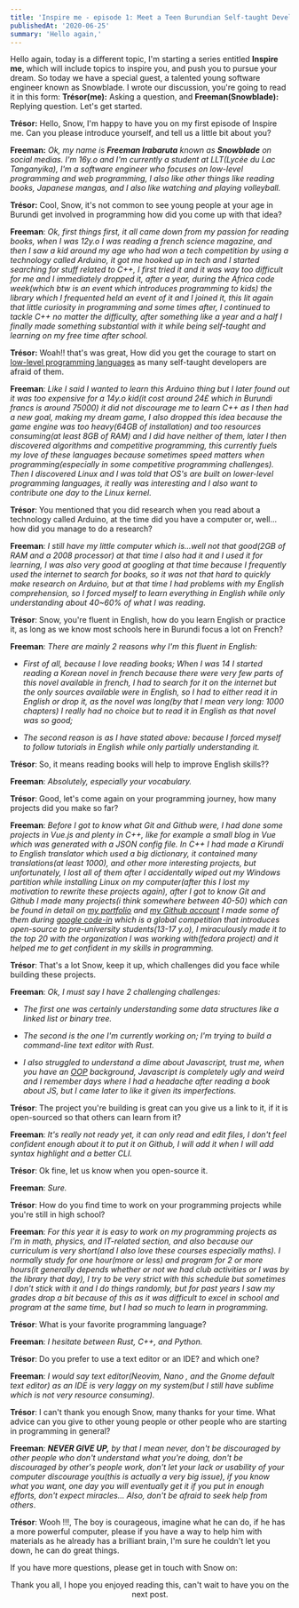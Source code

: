 ```yaml
---
title: 'Inspire me - episode 1: Meet a Teen Burundian Self-taught Developer'
publishedAt: '2020-06-25'
summary: 'Hello again,'
---
```



Hello again, today is a different topic, I'm starting a series entitled **Inspire me**, which will include topics to inspire you, and push you to pursue your dream. So today we have a special guest, a talented young software engineer known as Snowblade. I wrote our discussion, you're going to read it in this form: **Trésor(me):** Asking a question, and **Freeman(Snowblade):** Replying question. Let's get started.

**Trésor:** Hello, Snow, I'm happy to have you on my first episode of Inspire me. Can you please introduce yourself, and tell us a little bit about you?

**Freeman:**
_Ok, my name is **Freeman Irabaruta** known as **Snowblade** on social medias. I'm 16y.o and I'm currently a student at LLT(Lycée du Lac Tanganyika), I'm a software engineer who focuses on low-level programming and web programming, I also like other things like reading books, Japanese mangas, and I also like watching and playing volleyball._

**Trésor:** Cool, Snow, it's not common to see young people at your age in Burundi get involved in programming how did you come up with that idea?

**Freeman**: _Ok, first things first, it all came down from my passion for reading books, when I was 12y.o I was reading a french science magazine, and then I saw a kid around my age who had won a tech competition by using a technology called Arduino, it got me hooked up in tech and I started searching for stuff related to C++, I first tried it and it was way too difficult for me and I immediately dropped it, after a year, during the Africa code week(which btw is an event which introduces programming to kids) the library which I frequented held an event of it and I joined it, this lit again that little curiosity in programming and some times after, I continued to tackle C++ no matter the difficulty, after something like a year and a half I finally made something substantial with it while being self-taught and learning on my free time after school._

**Trésor:** Woah!! that's was great, How did you get the courage to start on [low-level programming languages](https://en.wikipedia.org/wiki/Low-level_programming_language) as many self-taught developers are afraid of them.

**Freeman**: _Like I said I wanted to learn this Arduino thing but I later found out it was too expensive for a 14y.o kid(it cost around 24£ which in Burundi francs is around 75000) it did not discourage me to learn C++ as I then had a new goal, making my dream game, I also dropped this idea because the game engine was too heavy(64GB of installation) and too resources consuming(at least 8GB of RAM) and I did have neither of them, later I then discovered algorithms and competitive programming, this currently fuels my love of these languages because sometimes speed matters when programming(especially in some competitive programming challenges). Then I discovered Linux and I was told that OS's are built on lower-level programming languages, it really was interesting and I also want to contribute one day to the Linux kernel._

**Trésor**: You mentioned that you did research when you read about a technology called Arduino, at the time did you have a computer or, well... how did you manage to do a research?

**Freeman**: _I still have my little computer which is...well not that good(2GB of RAM and a 2008 processor) at that time I also had it and I used it for learning, I was also very good at googling at that time because I frequently used the internet to search for books, so it was not that hard to quickly make research on Arduino, but at that time I had problems with my English comprehension, so I forced myself to learn everything in English while only understanding about 40~60% of what I was reading._

**Trésor**: Snow, you're fluent in English, how do you learn English or practice it, as long as we know most schools here in Burundi focus a lot on French?

**Freeman**: _There are mainly 2 reasons why I'm this fluent in English:_

-   _First of all, because I love reading books; When I was 14 I started reading a Korean novel in french because there were very few parts of this novel available in french, I had to search for it on the internet but the only sources available were in English, so I had to either read it in English or drop it, as the novel was long(by that I mean very long: 1000 chapters) I really had no choice but to read it in English as that novel was so good;_

-   _The second reason is as I have stated above: because I forced myself to follow tutorials in English while only partially understanding it._

**Trésor**: So, it means reading books will help to improve English skills??

**Freeman**: _Absolutely, especially your vocabulary._

**Trésor**: Good, let's come again on your programming journey, how many projects did you make so far?

<!-- I also made a conjugation program which could conjugated Kirundi verbs in past, present, future and 2 other complicated tenses that don't exist in English,  -->

**Freeman**: _Before I got to know what Git and Github were, I had done some projects in Vue.js and plenty in C++, like for example a small blog in Vue which was generated with a JSON config file. In C++ I had made a Kirundi to English translator which used a big dictionary, it contained many translations(at least 1000), and other more interesting projects, but unfortunately, I lost all of them after I accidentally wiped out my Windows partition while installing Linux on my computer(after this I lost my motivation to rewrite these projects again), after I got to know Git and Github I made many projects(i think somewhere between 40-50) which can be found in detail on [my portfolio](https://portfolio-mu-liard.now.sh/) and [my Github account](https://github.com/snow-blade) I made some of them during [google code-in](https://codein.withgoogle.com/archive/) which is a global competition that introduces open-source to pre-university students(13-17 y.o), I miraculously made it to the top 20 with the organization I was working with(fedora project) and it helped me to get confident in my skills in programming._

**Trésor**: That's a lot Snow, keep it up, which challenges did you face while building these projects.

**Freeman**: _Ok, I must say I have 2 challenging challenges:_

-   _The first one was certainly understanding some data structures like a linked list or binary tree._

-   _The second is the one I'm currently working on; I'm trying to build a command-line text editor with Rust._

-   _I also struggled to understand a dime about Javascript, trust me, when you have an [OOP](https://en.wikipedia.org/wiki/Object-oriented_programming) background, Javascript is completely ugly and weird and I remember days where I had a headache after reading a book about JS, but I came later to like it given its imperfections._

**Trésor**: The project you're building is great can you give us a link to it, if it is open-sourced so that others can learn from it?

**Freeman**: _It's really not ready yet, it can only read and edit files, I don't feel confident enough about it to put it on Github, I will add it when I will add syntax highlight and a better CLI._

**Trésor**: Ok fine, let us know when you open-source it.

**Freeman**: _Sure._

**Trésor**: How do you find time to work on your programming projects while you're still in high school?

**Freeman**: _For this year it is easy to work on my programming projects as I'm in math, physics, and IT-related section, and also because our curriculum is very short(and I also love these courses especially maths). I normally study for one hour(more or less) and program for 2 or more hours(it generally depends whether or not we had club activities or I was by the library that day), I try to be very strict with this schedule but sometimes I don't stick with it and I do things randomly, but for past years I saw my grades drop a bit because of this as it was difficult to excel in school and program at the same time, but I had so much to learn in programming._

**Trésor**: What is your favorite programming language?

**Freeman**: _I hesitate between Rust, C++, and Python._

**Trésor**: Do you prefer to use a text editor or an IDE? and which one?

**Freeman**: _I would say text editor(Neovim, Nano , and the Gnome default text editor) as an IDE is very laggy on my system(but I still have sublime which is not very resource consuming)._

**Trésor**: I can't thank you enough Snow, many thanks for your time.
What advice can you give to other young people or other people who are starting in programming in general?

**Freeman**: _**NEVER GIVE UP,** by that I mean never, don't be discouraged by other people who don't understand what you're doing, don't be discouraged by other's people work, don't let your lack or usability of your computer discourage you(this is actually a very big issue), if you know what you want, one day you will eventually get it if you put in enough efforts, don't expect miracles... Also, don't be afraid to seek help from others_.

**Trésor**: Wooh !!!, The boy is courageous, imagine what he can do, if he has a more powerful computer, please if you have a way to help him with materials as he already has a brilliant brain, I'm sure he couldn't let you down, he can do great things.

If you have more questions, please get in touch with Snow on:

<Flex justify="start" align="center" mt={4} mb={4}>
<Contact
url="https://twitter.com/tweepcoder"
mr={2}
aria-label="Twitter"
icon="twitter"
/>

<Contact
    url="https://github.com/snow-blade"
    mr={2}
    aria-label="Github"
    icon="github"
/>

<Contact
    url="mailto:freemanirabaruta@gmail.com"
    mr={2}
    aria-label="Gmail"
    icon="mail"
/>
</Flex>

Thank you all, I hope you enjoyed reading this, can't wait to have you on the
next post.
